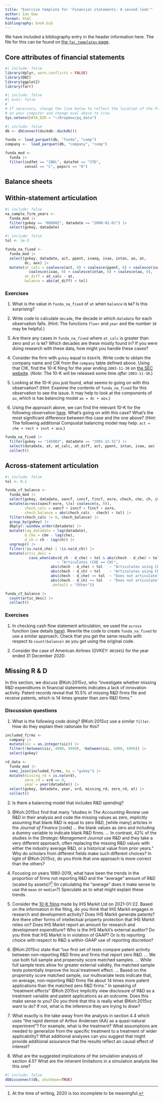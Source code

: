 ```yaml
---
title: "Exercise template for 'Financial statements: A second look'"
author: Ian Gow
format: html
bibliography: book.bib
---
```


We have included a bibliography entry in the header information here.
The file for this can be found on [the `far_templates` page](https://github.com/iangow/far_templates/blob/main/README.md).

## Core attributes of financial statements

```r
#| include: false
library(dplyr, warn.conflicts = FALSE)
library(DBI)
library(ggplot2)
library(farr)
```

```r
#| include: false
#| eval: false
#
# If necessary, change the line below to reflect the location of the Parquet files
# on your computer and change eval above to true.
Sys.setenv(DATA_DIR = "~/Dropbox/pq_data")
```

```r
#| include: false 
db <- dbConnect(duckdb::duckdb())

funda <- load_parquet(db, "funda", "comp")
company <-  load_parquet(db, "company", "comp")

funda_mod <-
  funda |>
  filter(indfmt == "INDL", datafmt == "STD",
         consol == "C", popsrc == "D")
```

## Balance sheets

## Within-statement articulation

```r
#| include: false
na_sample_firm_years <-
  funda_mod |>
  filter(gvkey == "008902", datadate >= "2000-01-01") |>
  select(gvkey, datadate)
```

```r
#| include: false
tol <- 1e-3

funda_na_fixed <-
  funda_mod |>
  select(gvkey, datadate, act, ppent, ivaeq, ivao, intan, ao, at,
         dc, aox) |>
  mutate(at_calc = coalesce(act, 0) + coalesce(ppent, 0) + coalesce(ivaeq, 0) + 
           coalesce(ivao, 0) + coalesce(intan, 0) + coalesce(ao, 0),
         at_diff = at_calc - at,
         balance = abs(at_diff) < tol)
```

### Exercises

1. What is the value in `funda_na_fixed` of `at` when `balance` is `NA`? Is this surprising?

2. Write code to calculate `decade`, the decade in which `datadate` for each observation falls. 
(Hint: The functions `floor` and `year` and the number `10` may be helpful.)

3. Are there any cases in `funda_na_fixed` where `at_calc` is greater than zero and `at` is `NA`? 
Which decades are these mostly found in?
If you were doing research with these data, how might you handle these cases?

4. Consider the firm with `gvkey` equal to `016476`. 
Write code to obtain the company name and CIK from the `company` table defined above.
Using that CIK, find the 10-K filing for the year ending `2003-11-30` on [the SEC website](https://www.sec.gov/edgar/searchedgar/companysearch). 
(*Note*: The 10-K will be released some time *after* `2003-11-30`.)

5. Looking at the 10-K you just found, what seems to going on with this observation?
(*Hint*: Examine the contents of `funda_na_fixed` for this observation to see the issue.
It may help to look at the components of `ao`, which is has balancing model `ao = dc + aox`.)

6. Using the approach above, we can find the relevant 10-K for the following observation [here](https://www.sec.gov/Archives/edgar/data/1074874/000093041302001117/c23823_10ksb.txt).
What's going on with this case?
What's the most significant difference between this case and the one above?
(*Hint*: The following additional Compustat balancing model may help: `act = che + rect + invt + aco`.)

```r
funda_na_fixed |>
  filter(gvkey == "145003", datadate == "2001-12-31") |>
  select(datadate, at, at_calc, at_diff, act, ppent, intan, ivao, ao) |>
  collect()
```

## Across-statement articulation

```r
#| include: false
tol <- 0.1

funda_cf_balance <-
  funda_mod |>
  select(gvkey, datadate, oancf, ivncf, fincf, exre, chech, che, ch, ivst) |>
  mutate(across(oancf:exre, \(x) coalesce(x, 0)),
         chech_calc = oancf + ivncf + fincf + exre,
         chech_balance = abs(chech_calc - chech) < tol) |>
  filter(chech_calc != 0, chech_balance) |>
  group_by(gvkey) |> 
  dbplyr::window_order(datadate) |> 
  mutate(lag_datadate = lag(datadate),
         d_che = che - lag(che), 
         d_ch = ch - lag(ch)) |>
  ungroup() |>
  filter(!is.na(d_che) | !is.na(d_ch)) |>
  mutate(artic_desc = 
           case_when(abs(d_ch - d_che) < tol & abs(chech - d_che) < tol
                        ~ "Articulates (CHE == CH)",
                     abs(chech - d_che) < tol   ~ "Articulates using CHE",
                     abs(chech - d_ch) < tol    ~ "Articulates using CH",
                     abs(chech - d_che) >= tol  ~ "Does not articulate",
                     abs(chech - d_ch) >= tol   ~ "Does not articulate",
                     .default = "Other"))

funda_cf_balance |>
  count(artic_desc) |>
  collect()
```

### Exercises

1. In checking cash flow statement articulation, we used the `across` function (see details [here](https://dplyr.tidyverse.org/reference/across.html)).
Rewrite the code to create `funda_na_fixed` to use a similar approach.
Check that you get the same results with respect to `count(balance)` as you get using the original code.

2. Consider the case of American Airlines (GVKEY: `001045`) for the year ended 31 December 2020:

## Missing R & D

In this section, we discuss @Koh:2015vz, who "investigate whether missing R&D expenditures in financial statements indicates a lack of innovation activity. Patent records reveal that 10.5% of missing R&D firms file and receive patents, which is 14 times greater than zero R&D firms."

### Discussion questions

1. What is the following code doing?
@Koh:2015vz use a similar `filter`. How do they explain their rationale for this?

```r
included_firms <-
  company |>
  mutate(sic = as.integer(sic)) |>
  filter(!between(sic, 4900, 4999), !between(sic, 6000, 6999)) |>
  select(gvkey)

rd_data <-
  funda_mod |>
  semi_join(included_firms, by = "gvkey") |>
  mutate(missing_rd = is.na(xrd),
         zero_rd = xrd == 0,
         year = year(datadate)) |>
  select(gvkey, datadate, year, xrd, missing_rd, zero_rd, at) |>
  collect()
```

2. Is there a balancing model that includes R&D spending?

3. @Koh:2015vz find that many "studies in *The Accounting Review* use R&D in their analysis and code the missing values as zero, implicitly assuming that blank R&D is equal to zero R&D, [while many] articles in the *Journal of Finance* [code] … the blank values as zero and including a dummy variable to indicate blank R&D firms. ...  In contrast, 42% of the studies in the *Strategic Management Journal* use R&D and they take a very different approach, often replacing the missing R&D values with either the industry average R&D, or a historical value from prior years."
Why do scholars from different fields make such different choices?
In light of @Koh:2015vz, do you think that one approach is more correct than the others?

4. Focusing on years 1980-2019, what have been the trends in the proportion of firms not reporting R&D and the "average" amount of R&D (scaled by assets)?^[At the time of writing, 2020 is too incomplete to be meaningful.]
(In calculating the "average" does it make sense to use the `mean` or `median`?)
Speculate as to what might explain these trends.

5. Consider the [10-K filing](https://www.sec.gov/Archives/edgar/data/1598014/000159801421000015/0001598014-21-000015-index.htm) made by IHS Markit Ltd on 2021-01-22.
Based on the information in the filing, do you think that IHS Markit engages in research and development activity?
Does IHS Markit generate patents?
Are there other forms of intellectual property protection that IHS Markit relies on?
Does IHS Markit report an amount for research and development expenditure?
Who is the IHS Markit's external auditor?
Do you think that IHS Markit is in violation of GAAP?
Or is its reporting choice with respect to R&D a within-GAAP use of reporting discretion?

6. @Koh:2015vz state that "our first set of tests compare patent activity between non-reporting R&D firms and firms that report zero R&D. … We use both full sample and propensity score matched samples. … While full sample tests allow for greater external validity, the matched sample tests potentially improve the local treatment effect. … Based on the propensity score matched sample, our multivariate tests indicate that, on average, non-reporting R&D firms file about 14 times more patent applications than the matched zero R&D firms."
In speaking of "treatment effects" @Koh:2015vz implicitly view disclosure of R&D as a treatment variable and patent applications as an outcome.
Does this make sense to you?
Do you think that this is really what @Koh:2015vz want to do?
If not, what is the inference they are trying to draw?

7. What exactly is the take-away from the analysis in section 4.4 which uses "the rapid demise of Arthur Andersen (AA) as a quasi-natural experiment"?
For example, what is the treatment?
What assumptions are needed to generalize from the specific treatment to a treatment of wider applicability?
What additional analyses can you suggest that might provide additional assurance that the results reflect an causal effect of interest?

8. What are the suggested implications of the simulation analysis of section 4.5?
What are the inherent limitations in a simulation analysis like this one?

```r
#| include: false
dbDisconnect(db, shutdown=TRUE)
```
